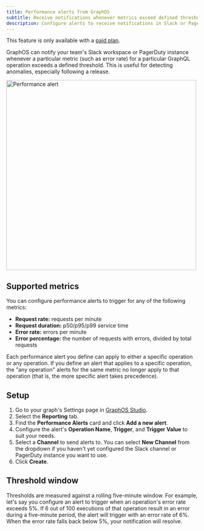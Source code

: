 ```yaml
---
title: Performance alerts from GraphOS
subtitle: Receive notifications whenever metrics exceed defined thresholds
description: Configure alerts to receive notifications in Slack or PagerDuty instance when specific operation metrics surpass defined thresholds.
---
```


<Note>

This feature is only available with a [paid plan](https://www.apollographql.com/pricing/).

</Note>

<ExperimentalFeature />

GraphOS can notify your team's Slack workspace or PagerDuty instance whenever a particular metric (such as error rate) for a particular GraphQL operation exceeds a defined threshold. This is useful for detecting anomalies, especially following a release.

<img
  src="../../img/integrations/slack-notification.png"
  width="500"
  className="screenshot"
  alt="Performance alert"
/>

## Supported metrics

You can configure performance alerts to trigger for any of the following metrics:

- **Request rate:** requests per minute
- **Request duration:** p50/p95/p99 service time
- **Error rate:** errors per minute
- **Error percentage:** the number of requests with errors, divided by total
  requests

Each performance alert you define can apply to either a specific operation or any operation. If you define an alert that applies to a specific operation, the "any operation" alerts for the same metric no longer apply to that operation (that is, the more specific alert takes precedence).

## Setup

1. Go to your graph's Settings page in [GraphOS Studio](https://studio.apollographql.com/?referrer=docs-content).
2. Select the **Reporting** tab.
3. Find the **Performance Alerts** card and click **Add a new alert**.
4. Configure the alert's **Operation Name**, **Trigger**, and **Trigger Value** to suit your needs.
5. Select a **Channel** to send alerts to. You can select **New Channel** from the dropdown if you haven't yet configured the Slack channel or PagerDuty instance you want to use.
6. Click **Create**.

## Threshold window

Thresholds are measured against a rolling five-minute window. For example, let's say you configure an alert to trigger when an operation's error rate exceeds 5%. If 6 out of 100 executions of that operation result in an error during a five-minute period, the alert will trigger with an error rate of 6%. When the error rate falls back below 5%, your notification will resolve.
